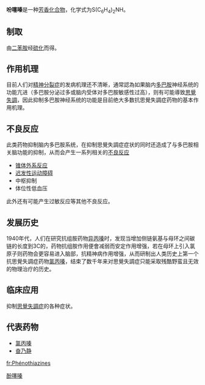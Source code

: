 {{medical}}

{{Chembox
| Name = 吩噻嗪
| ImageFile1 = Phenothiazin.svg
<!-- | ImageSize1 = 200px -->
| ImageFile2 = Phenothiazine-McDowell-3D-vdW.png
<!-- | ImageSize2 = 200px -->
| ImageFile3 = Phenothiazine-non-planar-McDowell-3D-balls.png
| IUPACName = ''10H-phenothiazine''
| OtherNames =
| Section1 = {{Chembox Identifiers
| ChEBI_Ref = {{ebicite|changed|EBI}}
| ChEBI = 37931
| SMILES = c1ccc2c(c1)Nc3ccccc3S2
| UNII_Ref = {{fdacite|correct|FDA}}
| UNII = GS9EX7QNU6
| KEGG_Ref = {{keggcite|correct|kegg}}
| KEGG = D02601
| InChI = 1/C12H9NS/c1-3-7-11-9(5-1)13-10-6-2-4-8-12(10)14-11/h1-8,13H
| InChIKey = WJFKNYWRSNBZNX-UHFFFAOYAI
| ChEMBL_Ref = {{ebicite|correct|EBI}}
| ChEMBL = 828
| StdInChI_Ref = {{stdinchicite|correct|chemspider}}
| StdInChI = 1S/C12H9NS/c1-3-7-11-9(5-1)13-10-6-2-4-8-12(10)14-11/h1-8,13H
| StdInChIKey_Ref = {{stdinchicite|correct|chemspider}}
| StdInChIKey = WJFKNYWRSNBZNX-UHFFFAOYSA-N
| CASNo = 92-84-2
| CASNo_Ref = {{cascite|correct|CAS}}
|  ChemSpiderID_Ref = {{chemspidercite|correct|chemspider}}
| ChemSpiderID = 21106365
  }}
| Section2 = {{Chembox Properties
| Formula = C<sub>12</sub>H<sub>9</sub>NS
| MolarMass = 199.2762
| Appearance = 淡黄色或浅绿色结晶粉末，颗粒或片状，易氧化变色
| Density =
| SolubleOther = 溶于[[苯|苯]]、[[乙醚|乙醚]]、热[[乙酸|乙酸]]，微溶于[[醇|醇]]，不溶于[[石油醚|石油醚]]、[[氯仿|氯仿]]，不溶于水|   MeltingPt = 185 °C
| BoilingPt = 371 °C
| pKa = ～23（DMSO作溶剂）
| pKb =
  }}
}}
'''吩噻嗪'''是一种[[芳香化合物|芳香化合物]]，化学式为S(C<sub>6</sub>H<sub>4</sub>)<sub>2</sub>NH。

== 制取 ==

由[[二苯胺|二苯胺]]经[[硫化|硫化]]而得。

== 作用机理 ==
目前人们对[[精神分裂症|精神分裂症]]的发病机理还不清晰，通常認為如果脑内[[多巴胺|多巴胺]]神经系统的功能亢进（多巴胺分泌过多或脑内受体对多巴胺敏感性过高），则有可能導致[[思覺失調|思覺失調]]，因此抑制多巴胺神经系统的功能是目前绝大多数抗思覺失調症药物的基本作用机理。

== 不良反应 ==

此类药物抑制脑内多巴胺系统，在抑制思覺失調症症状的同时还造成了与多巴胺相关脑功能的抑制，从而会产生一系列相关的[[不良反應_(醫學)|不良反应]]

* [[锥体外系反应|锥体外系反应]]
* [[迟发性运动障碍|迟发性运动障碍]]
* 中枢抑制
* 体位性低血压

此外还有可能产生过敏反应等其他不良反应。

== 发展历史 ==
1940年代，人们在研究抗组胺药物[[异丙嗪|异丙嗪]]时，发现当增加侧链氨基与母环之间碳链的长度到3C的，药物抗组胺作用便會减弱而安定作用增强，若在母环上引入氯原子则药物会更容易进入脑部，抗精神病作用增强，从而研制出人类历史上第一个抗思覺失調症药物[[氯丙嗪|氯丙嗪]]，结束了数千年来对思覺失調症只能采取残酷野蛮且无效的物理治疗的历史。

== 临床应用 ==

抑制[[思覺失調症|思覺失調症]]的各种症状。

== 代表药物 ==

* [[氯丙嗪|氯丙嗪]]
* [[奋乃静|奋乃静]]

{{环状化合物}}


[[Category:酚噻嗪|]]

[[fr:Phénothiazines|fr:Phénothiazines]]